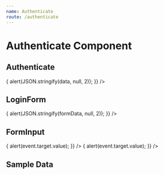 ```yaml
---
name: Authenticate
route: /authenticate
---
```



# Authenticate Component

## Authenticate

<Playground>
<Paper>
  <Authenticate
    actionText="Authenticate"
    tokenid="PlaygroundTesting"
    onAuthentication={(data) => {
      alert(JSON.stringify(data, null, 2));
    }}
  />
</Paper>
</Playground>

<Props of={Authenticate} />

## LoginForm

<Playground>
<Paper>
  <LoginForm
    actionText="Sign in"
    onSubmit={(formData) => {
      alert(JSON.stringify(formData, null, 2));
    }}
  />
</Paper>
</Playground>

<Props of={LoginForm} />

## FormInput

<Playground>
<Paper style={{margin: '1em'}}>
  <FormInput
    id="email"
    type="email"
    label="Email Address"
    onBlur={(event) => {
      alert(event.target.value);
    }}
  />
</Paper>
<Paper style={{margin: '1em'}}>
  <FormInput
    id="password"
    type="password"
    label="Password"
    onBlur={(event) => {
      alert(event.target.value);
    }}
  />
</Paper>
</Playground>

<Props of={FormInput} />


## Sample Data
```json
```
